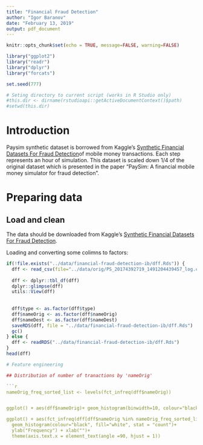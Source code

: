 ```yaml
---
title: "Financial Fraud Detection"
author: "Igor Baranov"
date: "February 13, 2019"
output: pdf_document
---
```


```r
knitr::opts_chunk$set(echo = TRUE, message=FALSE, warning=FALSE)

library("ggplot2")
library("readr")
library("dplyr")
library("forcats")

set.seed(777)
```

```r
# Seting directory to current script (works in R Studio only)
#this.dir <- dirname(rstudioapi::getActiveDocumentContext()$path)
#setwd(this.dir)
```

# Introduction
Paysim synthetic dataset is borrowed from Kaggle's [Synthetic Financial Datasets For Fraud Detection](https://www.kaggle.com/ntnu-testimon/paysim1)of mobile money transactions. Each step represents an hour of simulation. This dataset is scaled down 1/4 of the original dataset which is presented in the paper "PaySim: A financial mobile money simulator for fraud detection".

# Preparing data
## Load and clean 
The data should be downloaded from Kaggle's [Synthetic Financial Datasets For Fraud Detection](https://www.kaggle.com/ntnu-testimon/paysim1/downloads/PS_20174392719_1491204439457_log.csv/2).

Loading and converting some colimns to factors:

```r
if(!file.exists("../data/financial-fraud-detection-ib/dff.Rds")) {
  dff <- read_csv(file="../data/orig/PS_20174392719_1491204439457_log.csv.zip",col_names = TRUE)
  
  dff <- dplyr::tbl_df(dff)
  dplyr::glimpse(dff)
  utils::View(dff)
  
  
  dff$type <- as.factor(dff$type)
  dff$nameOrig <- as.factor(dff$nameOrig)
  dff$nameDest <- as.factor(dff$nameDest)
  saveRDS(dff, file = "../data/financial-fraud-detection-ib/dff.Rds")
  gc()
} else {
  dff <- readRDS("../data/financial-fraud-detection-ib/dff.Rds")
}
head(dff)

# Feature engineering

## Distribution of number of tranactions by 'nameOrig'

```r
nameOrig_freq_sorted_list <- levels(fct_infreq(dff$nameOrig))


ggplot() + aes(dff$nameOrig)+ geom_histogram(binwidth=10, colour="black", fill="white", stat = "count")

ggplot() + aes(fct_infreq(dff[dff$nameOrig %in% nameOrig_freq_sorted_list[1:30],]$nameOrig))+ 
  geom_histogram(colour="black", fill="white", stat = "count")+
  ylab("Frequency") + xlab("")+
  theme(axis.text.x = element_text(angle =90, hjust = 1))
``````
